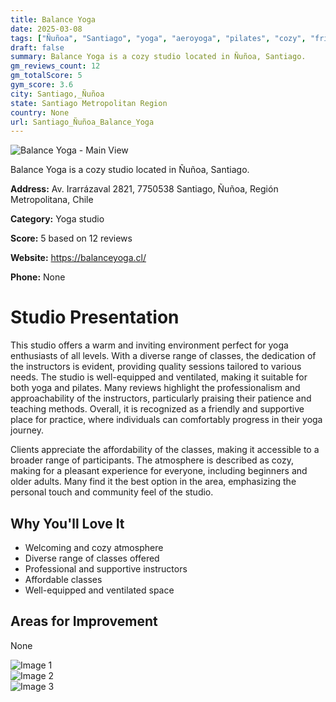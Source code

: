 ```yaml
---
title: Balance Yoga
date: 2025-03-08
tags: ["Ñuñoa", "Santiago", "yoga", "aeroyoga", "pilates", "cozy", "friendly", "Santiago, Ñuñoa"]  
draft: false
summary: Balance Yoga is a cozy studio located in Ñuñoa, Santiago.
gm_reviews_count: 12
gm_totalScore: 5
gym_score: 3.6
city: Santiago,_Ñuñoa
state: Santiago Metropolitan Region
country: None
url: Santiago_Ñuñoa_Balance_Yoga
---
```


<div className="aspect-[16/9] relative my-8">
  <img 
    src="https://lh5.googleusercontent.com/p/AF1QipMW0YTWMPXwyakQJepFNUoTMCYxZCfkbBk62iBW=w1920-h1080-k-no"
    alt="Balance Yoga - Main View"
    className="object-cover absolute inset-0 w-full h-full rounded-lg"
  />
</div>

Balance Yoga is a cozy studio located in Ñuñoa, Santiago.

**Address:** Av. Irarrázaval 2821, 7750538 Santiago, Ñuñoa, Región Metropolitana, Chile

**Category:** Yoga studio

**Score:** 5 based on 12 reviews

**Website:** https://balanceyoga.cl/

**Phone:** None

# Studio Presentation

This studio offers a warm and inviting environment perfect for yoga enthusiasts of all levels. With a diverse range of classes, the dedication of the instructors is evident, providing quality sessions tailored to various needs. The studio is well-equipped and ventilated, making it suitable for both yoga and pilates. Many reviews highlight the professionalism and approachability of the instructors, particularly praising their patience and teaching methods. Overall, it is recognized as a friendly and supportive place for practice, where individuals can comfortably progress in their yoga journey.

Clients appreciate the affordability of the classes, making it accessible to a broader range of participants. The atmosphere is described as cozy, making for a pleasant experience for everyone, including beginners and older adults. Many find it the best option in the area, emphasizing the personal touch and community feel of the studio.

## Why You'll Love It

- Welcoming and cozy atmosphere
- Diverse range of classes offered
- Professional and supportive instructors
- Affordable classes
- Well-equipped and ventilated space

## Areas for Improvement

None

<div className="grid grid-cols-1 xl:grid-cols-2 gap-4 my-8">
<div className="aspect-[4/3] relative"><img src="https://lh5.googleusercontent.com/p/AF1QipOf_dd3U7qkUyZElT_UzyY5aV9TzYvnirVc6_lP=w1920-h1080-k-no" alt="Image 1" className="object-cover absolute inset-0 w-full h-full rounded-lg" /></div>
<div className="aspect-[4/3] relative"><img src="https://lh5.googleusercontent.com/p/AF1QipOCMDjVJ5w9crxLITrUVqV_WLwHK5XtQ0Ic0CAU=w1920-h1080-k-no" alt="Image 2" className="object-cover absolute inset-0 w-full h-full rounded-lg" /></div>
<div className="aspect-[4/3] relative"><img src="https://lh5.googleusercontent.com/p/AF1QipNWfqleN4frEpgS0tOx6UcW7ujGfZGVVble5l8C=w1920-h1080-k-no" alt="Image 3" className="object-cover absolute inset-0 w-full h-full rounded-lg" /></div>
</div>